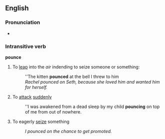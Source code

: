 ==English==
===Pronunciation===
*{{audio|en-us-pounce.ogg|Audio (US)}}

===Intransitive verb===
'''pounce'''
#To [[leap]] into the ''air'' indending to seize someone or something: 
#:''The kitten '''pounced''' at the bell I threw to him
#:''Rachel pounced on Seth, because she loved him and wanted him for herself.''
#To [[attack]] [[sudden]]ly
#:''I was awakened from a dead sleep by my child '''pouncing''' on top of me from out of nowhere.
#To eagerly [[seize]] something
#:''I pounced on the chance to get promoted.''